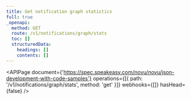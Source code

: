 ```yaml
---
title: Get notification graph statistics
full: true
_openapi:
  method: GET
  route: /v1/notifications/graph/stats
  toc: []
  structuredData:
    headings: []
    contents: []
---
```


<APIPage
  document={'https://spec.speakeasy.com/novu/novu/json-development-with-code-samples'}
  operations={[{ path: '/v1/notifications/graph/stats', method: 'get' }]}
  webhooks={[]}
  hasHead={false}
/>
